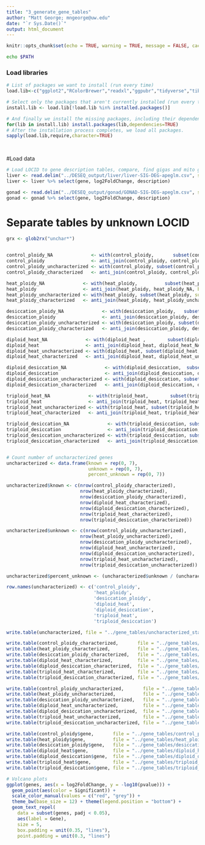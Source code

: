 ```yaml
---
title: "3_generate_gene_tables"
author: "Matt George; mngeorge@uw.edu"
date: "`r Sys.Date()`"
output: html_document
---
```


```r
knitr::opts_chunk$set(echo = TRUE, warning = TRUE, message = FALSE, cache = TRUE)
```

```bash
echo $PATH
```


### Load libraries
```r

# List of packages we want to install (run every time)
load.lib<-c("ggplot2","RColorBrewer","readxl","ggpubr","tidyverse","tibble","stringr","kmisc")

# Select only the packages that aren't currently installed (run every time)
install.lib <- load.lib[!load.lib %in% installed.packages()]

# And finally we install the missing packages, including their dependency.
for(lib in install.lib) install.packages(lib,dependencies=TRUE)
# After the installation process completes, we load all packages.
sapply(load.lib,require,character=TRUE)

                        
```

#Load data
```r

# Load LOCID to gene description tables, compare, find gigas and mito genes
liver <- read.delim("../DESEQ_output/liver/liver-SIG-DEG-apeglm.csv", sep = " ", header = TRUE)
liver <- liver %>% select(gene, log2FoldChange, description)

gonad <- read.delim("../DESEQ_output/gonad/GONAD-SIG-DEG-apeglm.csv", sep = " ", header = TRUE)
gonad <- gonad %>% select(gene, log2FoldChange, description)

```

# Separate tables by unknown LOCID
```r

grx <- glob2rx("unchar*")


control_ploidy_NA              <- with(control_ploidy,       subset(control_ploidy,       subset = grepl(glob2rx("LOCNA*"), gene)))
control_ploidy                 <- anti_join(control_ploidy, control_ploidy_NA, by = 'gene')
control_ploidy_uncharacterized <- with(control_ploidy, subset(control_ploidy, subset = grepl(grx, description)))
control_ploidy_characterized   <- anti_join(control_ploidy, control_ploidy_uncharacterized, by = 'gene')

heat_ploidy_NA              <- with(heat_ploidy,          subset(heat_ploidy,          subset = grepl(glob2rx("LOCNA*"), gene)))
heat_ploidy                 <- anti_join(heat_ploidy, heat_ploidy_NA, by = 'gene')
heat_ploidy_uncharacterized <- with(heat_ploidy, subset(heat_ploidy, subset = grepl(grx, description)))
heat_ploidy_characterized   <- anti_join(heat_ploidy, heat_ploidy_uncharacterized, by = 'gene')

desiccation_ploidy_NA              <- with(desiccation_ploidy,   subset(desiccation_ploidy,   subset = grepl(glob2rx("LOCNA*"), gene)))
desiccation_ploidy                 <- anti_join(desiccation_ploidy, desiccation_ploidy_NA, by = 'gene')
desiccation_ploidy_uncharacterized <- with(desiccation_ploidy, subset(desiccation_ploidy, subset = grepl(grx, description)))
desiccation_ploidy_characterized   <- anti_join(desiccation_ploidy, desiccation_ploidy_uncharacterized, by = 'gene')

diploid_heat_NA              <- with(diploid_heat ,        subset(diploid_heat,         subset = grepl(glob2rx("LOCNA*"), gene)))
diploid_heat                 <- anti_join(diploid_heat, diploid_heat_NA, by = 'gene')
diploid_heat_uncharacterized <- with(diploid_heat, subset(diploid_heat, subset = grepl(grx, description)))
diploid_heat_characterized   <- anti_join(diploid_heat, diploid_heat_uncharacterized, by = 'gene')

diploid_desiccation_NA              <- with(diploid_desiccation,  subset(diploid_desiccation,  subset = grepl(glob2rx("LOCNA*"), gene)))
diploid_desiccation                 <- anti_join(diploid_desiccation, diploid_desiccation_NA, by = 'gene')
diploid_desiccation_uncharacterized <- with(diploid_desiccation, subset(diploid_desiccation, subset = grepl(grx, description)))
diploid_desiccation_characterized   <- anti_join(diploid_desiccation, diploid_desiccation_uncharacterized, by = 'gene')

triploid_heat_NA              <- with(triploid_heat,        subset(triploid_heat,        subset = grepl(glob2rx("LOCNA*"), gene)))
triploid_heat                 <- anti_join(triploid_heat, triploid_heat_NA, by = 'gene')
triploid_heat_uncharacterized <- with(triploid_heat, subset(triploid_heat, subset = grepl(grx, description)))
triploid_heat_characterized   <- anti_join(triploid_heat, triploid_heat_uncharacterized, by = 'gene')

triploid_desiccation_NA              <- with(triploid_desiccation, subset(triploid_desiccation, subset = grepl(glob2rx("LOCNA*"), gene)))
triploid_desiccation                 <- anti_join(triploid_desiccation, triploid_desiccation_NA, by = 'gene')
triploid_desiccation_uncharacterized <- with(triploid_desiccation, subset(triploid_desiccation, subset = grepl(grx, description)))
triploid_desiccation_characterized   <- anti_join(triploid_desiccation, triploid_desiccation_uncharacterized, by = 'gene')


# Count number of uncharacterized genes
uncharacterized <- data.frame(known = rep(0, 7), 
                              unknown = rep(0, 7), 
                              percent_unknown = rep(0, 7))

uncharacterized$known <- c(nrow(control_ploidy_characterized),
                           nrow(heat_ploidy_characterized),
                           nrow(desiccation_ploidy_characterized),
                           nrow(diploid_heat_characterized),
                           nrow(diploid_desiccation_characterized),
                           nrow(triploid_heat_characterized),
                           nrow(triploid_desiccation_characterized))

uncharacterized$unknown <- c(nrow(control_ploidy_uncharacterized),
                           nrow(heat_ploidy_uncharacterized),
                           nrow(desiccation_ploidy_uncharacterized),
                           nrow(diploid_heat_uncharacterized),
                           nrow(diploid_desiccation_uncharacterized),
                           nrow(triploid_heat_uncharacterized),
                           nrow(triploid_desiccation_uncharacterized))

uncharacterized$percent_unknown <- (uncharacterized$unknown / (uncharacterized$unknown + uncharacterized$known))

row.names(uncharacterized) <- c('control_ploidy',
                                'heat_ploidy', 
                                'desiccation_ploidy', 
                                'diploid_heat', 
                                'diploid_desiccation', 
                                'triploid_heat', 
                                'triploid_desiccation')

write.table(uncharacterized, file = "../gene_tables/uncharacterized_stats.txt", sep = ",", quote = FALSE, row.names = TRUE)

```

```R

write.table(control_ploidy_characterized,       file = "../gene_tables/control_ploidy_characterized.txt",       sep = ",", quote = FALSE, row.names = F)
write.table(heat_ploidy_characterized,          file = "../gene_tables/heat_ploidy_characterized.txt",          sep = ",", quote = FALSE, row.names = F)
write.table(desiccation_ploidy_characterized,   file = "../gene_tables/desiccation_ploidy_characterized.txt",   sep = ",", quote = FALSE, row.names = F)
write.table(diploid_heat_characterized,         file = "../gene_tables/diploid_heat_characterized.txt",         sep = ",", quote = FALSE, row.names = F)
write.table(diploid_desiccation_characterized,  file = "../gene_tables/diploid_desiccation_characterized.txt",  sep = ",", quote = FALSE, row.names = F)
write.table(triploid_heat_characterized,        file = "../gene_tables/triploid_heat_characterized.txt",        sep = ",", quote = FALSE, row.names = F)
write.table(triploid_desiccation_characterized, file = "../gene_tables/triploid_desiccation_characterized.txt", sep = ",", quote = FALSE, row.names = F)

write.table(control_ploidy_uncharacterized,       file = "../gene_tables/control_ploidy_uncharacterized.txt",       sep = ",", quote = FALSE, row.names = F)
write.table(heat_ploidy_uncharacterized,          file = "../gene_tables/heat_ploidy_uncharacterized.txt",          sep = ",", quote = FALSE, row.names = F)
write.table(desiccation_ploidy_uncharacterized,   file = "../gene_tables/desiccation_ploidy_uncharacterized.txt",   sep = ",", quote = FALSE, row.names = F)
write.table(diploid_heat_uncharacterized,         file = "../gene_tables/diploid_heat_uncharacterized.txt",         sep = ",", quote = FALSE, row.names = F)
write.table(diploid_desiccation_uncharacterized,  file = "../gene_tables/diploid_desiccation_uncharacterized.txt",  sep = ",", quote = FALSE, row.names = F)
write.table(triploid_heat_uncharacterized,        file = "../gene_tables/triploid_heat_uncharacterized.txt",        sep = ",", quote = FALSE, row.names = F)
write.table(triploid_desiccation_uncharacterized, file = "../gene_tables/triploid_desiccation_uncharacterized.txt", sep = ",", quote = FALSE, row.names = F)

write.table(control_ploidy$gene,       file = "../gene_tables/control_ploidy_all_LOCID.txt",      sep = ",", quote = FALSE, row.names = F, col.names = F)
write.table(heat_ploidy$gene,          file = "../gene_tables/heat_ploidy_all_LOCID.txt",         sep = ",", quote = FALSE, row.names = F, col.names = F)
write.table(desiccation_ploidy$gene,   file = "../gene_tables/desiccation_ploidy_all_LOCID.txt",  sep = ",", quote = FALSE, row.names = F, col.names = F)
write.table(diploid_heat$gene,         file = "../gene_tables/diploid_heat_all_LOCID.txt",  sep = ",", quote = FALSE, row.names = F, col.names = F)
write.table(diploid_desiccation$gene,  file = "../gene_tables/diploid_desiccation_all_LOCID.txt",  sep = ",", quote = FALSE, row.names = F, col.names = F)
write.table(triploid_heat$gene,        file = "../gene_tables/triploid_heat_all_LOCID.txt",        sep = ",", quote = FALSE, row.names = F, col.names = F)
write.table(triploid_desiccation$gene, file = "../gene_tables/triploid_desiccation_all_LOCID.txt", sep = ",", quote = FALSE, row.names = F, col.names = F)


```

```r
# Volcano plots 
ggplot(genes, aes(x = log2FoldChange, y = -log10(pvalue))) +
  geom_point(aes(color = Significant)) +
  scale_color_manual(values = c("red", "grey")) +
  theme_bw(base_size = 12) + theme(legend.position = "bottom") +
  geom_text_repel(
    data = subset(genes, padj < 0.05),
    aes(label = Gene),
    size = 5,
    box.padding = unit(0.35, "lines"),
    point.padding = unit(0.3, "lines")

```
